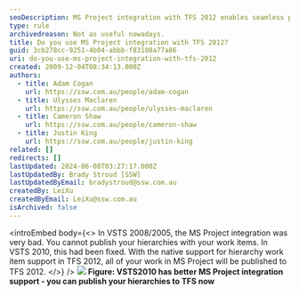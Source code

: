 ```yaml
---
seoDescription: MS Project integration with TFS 2012 enables seamless publishing of hierarchies and work items.
type: rule
archivedreason: Not as useful nowadays.
title: Do you use MS Project integration with TFS 2012?
guid: 3cb278cc-9251-4b04-abbb-f83108a77a86
uri: do-you-use-ms-project-integration-with-tfs-2012
created: 2009-12-04T08:34:13.000Z
authors:
  - title: Adam Cogan
    url: https://ssw.com.au/people/adam-cogan
  - title: Ulysses Maclaren
    url: https://ssw.com.au/people/ulysses-maclaren
  - title: Cameron Shaw
    url: https://ssw.com.au/people/cameron-shaw
  - title: Justin King
    url: https://ssw.com.au/people/justin-king
related: []
redirects: []
lastUpdated: 2024-06-08T03:27:17.000Z
lastUpdatedBy: Brady Stroud [SSW]
lastUpdatedByEmail: bradystroud@ssw.com.au
createdBy: LeiXu
createdByEmail: LeiXu@ssw.com.au
isArchived: false
---
```


<introEmbed
  body={<>
In VSTS 2008/2005, the MS Project integration was very bad. You cannot publish your hierarchies with your work items. In VSTS 2010, this had been fixed. With the native support for hierarchy work item support in TFS 2012, all of your work in MS Project will be published to TFS 2012.
  </>}
/>
![](/uploads/rules/do-you-use-ms-project-integration-with-tfs-2012/VSTS2010-MSProject.jpg)
**Figure: VSTS2010 has better MS Project integration support - you can publish your hierarchies to TFS now**
